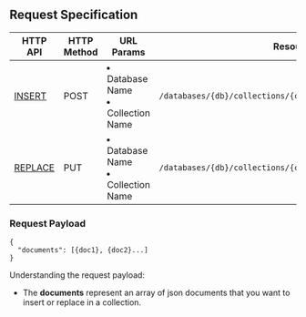 ## Request Specification

| HTTP API                                                                                             | HTTP Method | URL Params                                          | Resource                                                     |
| ---------------------------------------------------------------------------------------------------- | ----------- | --------------------------------------------------- | ------------------------------------------------------------ |
| [INSERT](https://docs.tigrisdata.com/httpdocs/server/v1/api#tag/Documents/operation/Tigris_Insert)   | POST        | <li> Database Name </li> <li> Collection Name </li> | `/databases/{db}/collections/{collection}/documents/insert`  |
| [REPLACE](https://docs.tigrisdata.com/httpdocs/server/v1/api#tag/Documents/operation/Tigris_Replace) | PUT         | <li> Database Name </li> <li> Collection Name </li> | `/databases/{db}/collections/{collection}/documents/replace` |

### Request Payload

```shell
{
  "documents": [{doc1}, {doc2}...]
}
```

Understanding the request payload:

- The **documents** represent an array of json documents that you want to insert or replace in a collection.
